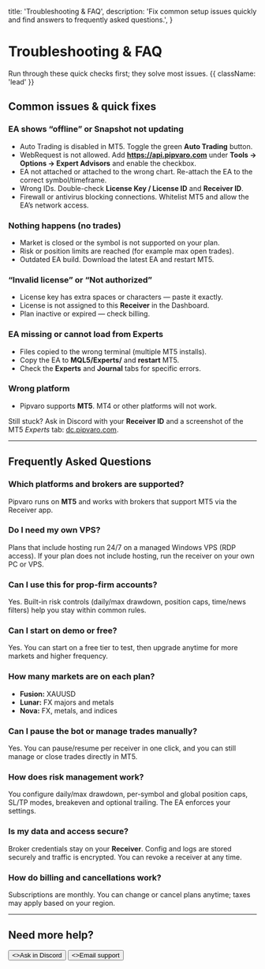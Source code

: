  title: 'Troubleshooting & FAQ',
  description:
    'Fix common setup issues quickly and find answers to frequently asked questions.',
}

# Troubleshooting & FAQ

Run through these quick checks first; they solve most issues. {{ className: 'lead' }}

## Common issues & quick fixes

### EA shows “offline” or Snapshot not updating
- Auto Trading is disabled in MT5. Toggle the green **Auto Trading** button.
- WebRequest is not allowed. Add **https://api.pipvaro.com** under **Tools → Options → Expert Advisors** and enable the checkbox.
- EA not attached or attached to the wrong chart. Re-attach the EA to the correct symbol/timeframe.
- Wrong IDs. Double-check **License Key / License ID** and **Receiver ID**.
- Firewall or antivirus blocking connections. Whitelist MT5 and allow the EA’s network access.

### Nothing happens (no trades)
- Market is closed or the symbol is not supported on your plan.
- Risk or position limits are reached (for example max open trades).
- Outdated EA build. Download the latest EA and restart MT5.

### “Invalid license” or “Not authorized”
- License key has extra spaces or characters — paste it exactly.
- License is not assigned to this **Receiver** in the Dashboard.
- Plan inactive or expired — check billing.

### EA missing or cannot load from Experts
- Files copied to the wrong terminal (multiple MT5 installs).
- Copy the EA to **MQL5/Experts/** and **restart** MT5.
- Check the **Experts** and **Journal** tabs for specific errors.

### Wrong platform
- Pipvaro supports **MT5**. MT4 or other platforms will not work.

<Note>
  Still stuck? Ask in Discord with your <strong>Receiver ID</strong> and a screenshot of the MT5 <em>Experts</em> tab: <a href="https://dc.pipvaro.com" target="_blank" rel="noopener">dc.pipvaro.com</a>.
</Note>

---

## Frequently Asked Questions

### Which platforms and brokers are supported?
Pipvaro runs on **MT5** and works with brokers that support MT5 via the Receiver app.

### Do I need my own VPS?
Plans that include hosting run 24/7 on a managed Windows VPS (RDP access). If your plan does not include hosting, run the receiver on your own PC or VPS.

### Can I use this for prop-firm accounts?
Yes. Built-in risk controls (daily/max drawdown, position caps, time/news filters) help you stay within common rules.

### Can I start on demo or free?
Yes. You can start on a free tier to test, then upgrade anytime for more markets and higher frequency.

### How many markets are on each plan?
- **Fusion:** XAUUSD  
- **Lunar:** FX majors and metals  
- **Nova:** FX, metals, and indices

### Can I pause the bot or manage trades manually?
Yes. You can pause/resume per receiver in one click, and you can still manage or close trades directly in MT5.

### How does risk management work?
You configure daily/max drawdown, per-symbol and global position caps, SL/TP modes, breakeven and optional trailing. The EA enforces your settings.

### Is my data and access secure?
Broker credentials stay on your **Receiver**. Config and logs are stored securely and traffic is encrypted. You can revoke a receiver at any time.

### How do billing and cancellations work?
Subscriptions are monthly. You can change or cancel plans anytime; taxes may apply based on your region.

---

## Need more help?

<div className="not-prose mt-6 flex gap-3">
  <Button href="https://dc.pipvaro.com" variant="primary" arrow="right">
    <>Ask in Discord</>
  </Button>
  <Button href="mailto:support@pipvaro.com" variant="secondary">
    <>Email support</>
  </Button>
</div>
